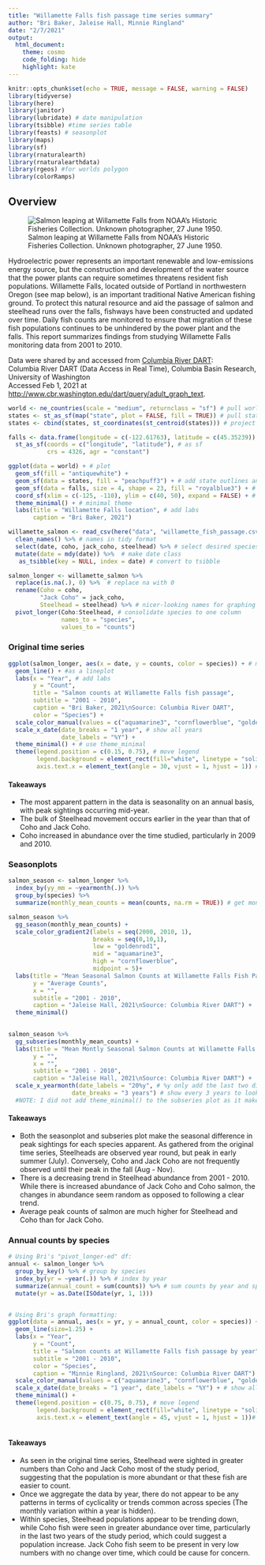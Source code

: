 ```yaml
---
title: "Willamette Falls fish passage time series summary"
author: "Bri Baker, Jaleise Hall, Minnie Ringland"
date: "2/7/2021"
output:
  html_document:
    theme: cosmo
    code_folding: hide
    highlight: kate
---
```


```r
knitr::opts_chunk$set(echo = TRUE, message = FALSE, warning = FALSE)
library(tidyverse)
library(here)
library(janitor)
library(lubridate) # date manipulation
library(tsibble) #time series table
library(feasts) # seasonplot
library(maps)
library(sf)
library(rnaturalearth)
library(rnaturalearthdata)
library(rgeos) #for worlds polygon 
library(colorRamps)
```

## Overview {.tabset}

![Salmon leaping at Willamette Falls from NOAA's Historic Fisheries Collection. Unknown photographer, 27 June 1950.](https://upload.wikimedia.org/wikipedia/commons/c/cb/Salmon_leaping_at_Willamette_Falls.jpg)


Hydroelectric power represents an important renewable and low-emissions energy source, but the construction and development of the water source that the power plants can require sometimes threatens resident fish populations. Willamette Falls, located outside of Portland in northwestern Oregon (see map below), is an important traditional Native American fishing ground. To protect this natural resource and aid the passage of salmon and steelhead runs over the falls, fishways have been constructed and updated over time. Daily fish counts are monitored to ensure that migration of these fish populations continues to be unhindered by the power plant and the falls. This report summarizes findings from studying Willamette Falls monitoring data from 2001 to 2010.


Data were shared by and accessed from [Columbia River DART](http://www.cbr.washington.edu/dart/overview):  
Columbia River DART (Data Access in Real Time), Columbia Basin Research, University of Washington  
Accessed Feb 1, 2021 at [http://www.cbr.washington.edu/dart/query/adult_graph_text](http://www.cbr.washington.edu/dart/query/adult_graph_text).


```r
world <- ne_countries(scale = "medium", returnclass = "sf") # pull world data
states <- st_as_sf(map("state", plot = FALSE, fill = TRUE)) # pull state data
states <- cbind(states, st_coordinates(st_centroid(states))) # project

falls <- data.frame(longitude = c(-122.61763), latitude = c(45.35239)) %>% # make point
  st_as_sf(coords = c("longitude", "latitude"), # as sf
           crs = 4326, agr = "constant")

ggplot(data = world) + # plot
  geom_sf(fill = "antiquewhite") +
  geom_sf(data = states, fill = "peachpuff3") + # add state outlines and fill
  geom_sf(data = falls, size = 4, shape = 23, fill = "royalblue3") + # add falls loc
  coord_sf(xlim = c(-125, -110), ylim = c(40, 50), expand = FALSE) + # set bounding
  theme_minimal() + # minimal theme
  labs(title = "Willamette Falls location", # add labs
       caption = "Bri Baker, 2021")

```


```r

willamette_salmon <- read_csv(here("data", "willamette_fish_passage.csv")) %>%  # read in data
  clean_names() %>% # names in tidy format
  select(date, coho, jack_coho, steelhead) %>% # select desired species
  mutate(date = mdy(date)) %>%  # make date class
   as_tsibble(key = NULL, index = date) # convert to tsibble

salmon_longer <- willamette_salmon %>%  
  replace(is.na(.), 0) %>%  # replace na with 0
  rename(Coho = coho,
         "Jack Coho" = jack_coho,
         Steelhead = steelhead) %>% # nicer-looking names for graphing
  pivot_longer(Coho:Steelhead, # consolidate species to one column
               names_to = "species",
               values_to = "counts")

```

### Original time series

```r

ggplot(salmon_longer, aes(x = date, y = counts, color = species)) + # make ggplot
  geom_line() + #as a lineplot
  labs(x = "Year", # add labs
       y = "Count",
       title = "Salmon counts at Willamette Falls fish passage",
       subtitle = "2001 - 2010",
       caption = "Bri Baker, 2021\nSource: Columbia River DART",
       color = "Species") +
  scale_color_manual(values = c("aquamarine3", "cornflowerblue", "goldenrod1")) + # change colors
  scale_x_date(date_breaks = "1 year", # show all years
               date_labels = "%Y") +
  theme_minimal() + # use theme_minimal
  theme(legend.position = c(0.15, 0.75), # move legend
        legend.background = element_rect(fill="white", linetype = "solid", color = "whitesmoke"), # format legend
        axis.text.x = element_text(angle = 30, vjust = 1, hjust = 1)) # angle x labels

```


#### Takeaways

* The most apparent pattern in the data is seasonality on an annual basis, with peak sightings occurring mid-year.
* The bulk of Steelhead movement occurs earlier in the year than that of Coho and Jack Coho.
* Coho increased in abundance over the time studied, particularly in 2009 and 2010.


### Seasonplots 

```r
salmon_season <- salmon_longer %>% 
  index_by(yy_mm = ~yearmonth(.)) %>% 
  group_by(species) %>% 
  summarize(monthly_mean_counts = mean(counts, na.rm = TRUE)) # get monthly averages by species

salmon_season %>% 
  gg_season(monthly_mean_counts) +
  scale_color_gradient2(labels = seq(2000, 2010, 1),
                        breaks = seq(0,10,1),
                        low = "goldenrod1", 
                        mid = "aquamarine3", 
                        high = "cornflowerblue",
                        midpoint = 5)+
  labs(title = "Mean Seasonal Salmon Counts at Willamette Falls Fish Passage",
       y = "Average Counts",
       x = "",
       subtitle = "2001 - 2010",
       caption = "Jaleise Hall, 2021\nSource: Columbia River DART") +
  theme_minimal()
  

```


```r
salmon_season %>% 
  gg_subseries(monthly_mean_counts) +
  labs(title = "Mean Montly Seasonal Salmon Counts at Willamette Falls Fish \nPassage",
       y = "",
       x = "",
       subtitle = "2001 - 2010",
       caption = "Jaleise Hall, 2021\nSource: Columbia River DART") +
  scale_x_yearmonth(date_labels = "20%y", # %y only add the last two digits of the year. 
                  date_breaks = "3 years") # show every 3 years to look cleaner
  #NOTE: I did not add theme_minimal() to the subseries plot as it makes the plot look a bit messy in my opinion

```


#### Takeaways

* Both the seasonplot and subseries plot make the seasonal difference in peak sightings for each species apparent. As gathered from the original time series, Steelheads are observed year round, but peak in early summer (July). Conversely, Coho and Jack Coho are not frequently observed until their peak in the fall (Aug - Nov).
* There is a decreasing trend in Steelhead abundance from 2001 - 2010. While there is increased abundance of Jack Coho and Coho salmon, the changes in abundance seem random as opposed to following a clear trend.
* Average peak counts of salmon are much higher for Steelhead and Coho than for Jack Coho.


### Annual counts by species

```r

# Using Bri's "pivot_longer-ed" df:
annual <- salmon_longer %>%
  group_by_key() %>% # group by species
  index_by(yr = ~year(.)) %>% # index by year
  summarize(annual_count = sum(counts)) %>% # sum counts by year and species
  mutate(yr = as.Date(ISOdate(yr, 1, 1)))


# Using Bri's graph formatting:
ggplot(data = annual, aes(x = yr, y = annual_count, color = species)) +
  geom_line(size=1.25) +
  labs(x = "Year",
       y = "Count",
       title = "Salmon counts at Willamette Falls fish passage by year",
       subtitle = "2001 - 2010",
       color = "Species",
       caption = "Minnie Ringland, 2021\nSource: Columbia River DART") +
  scale_color_manual(values = c("aquamarine3", "cornflowerblue", "goldenrod1")) + # change colors
  scale_x_date(date_breaks = "1 year", date_labels = "%Y") + # show all years in YYYY format
  theme_minimal() +
  theme(legend.position = c(0.75, 0.75), # move legend
        legend.background = element_rect(fill="white", linetype = "solid", color = "whitesmoke"), # format legend
        axis.text.x = element_text(angle = 45, vjust = 1, hjust = 1))# angle x labels
  
```

#### Takeaways

* As seen in the original time series, Steelhead were sighted in greater numbers than Coho and Jack Coho most of the study period, suggesting that the population is more abundant or that these fish are easier to count. 
* Once we aggregate the data by year, there do not appear to be any patterns in terms of cyclicality or trends common across species (The monthly variation within a year is hidden).
* Within species, Steelhead populations appear to be trending down, while Coho fish were seen in greater abundance over time, particularly in the last two years of the study period, which could suggest a population increase. Jack Coho fish seem to be present in very low numbers with no change over time, which could be cause for concern.
